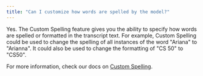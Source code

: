 ```yaml
---
title: "Can I customize how words are spelled by the model?"
---
```


Yes. The Custom Spelling feature gives you the ability to specify how words are spelled or formatted in the transcript text. For example, Custom Spelling could be used to change the spelling of all instances of the word "Ariana" to "Arianna". It could also be used to change the formatting of "CS 50" to "CS50".

For more information, check our docs on [Custom Spelling](/docs/speech-to-text/pre-recorded-audio#custom-spelling).
